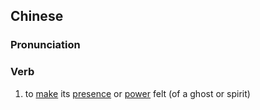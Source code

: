 ==Chinese==
{{zh-forms|s=显灵}}

===Pronunciation===
{{zh-pron
|m=xiǎnlíng
|c=hin2 ling4
|mn=hián-lêng
|cat=v
}}

===Verb===
{{zh-verb}}

# to [[make]] its [[presence]] or [[power]] felt (of a ghost or spirit)